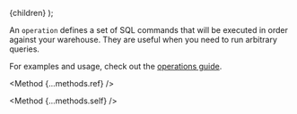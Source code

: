 
  <Documentation title="Operations reference">{children}</Documentation>
);

An `operation` defines a set of SQL commands that will be executed in order against your warehouse. They are useful when you need to run arbitrary queries.

For examples and usage, check out the [operations guide](/guides/operations).

<Method {...methods.ref} />

<Method {...methods.self} />
